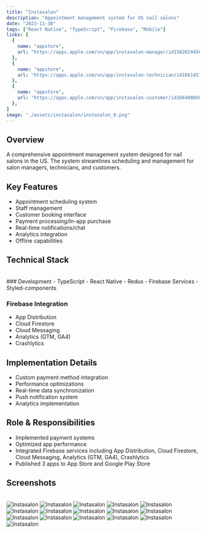 ```yaml
---
title: "Instasalon"
description: "Appointment management system for US nail salons"
date: "2023-11-30"
tags: ["React Native", "TypeScript", "Firebase", "Mobile"]
links: [
  {
    name: "appstore",
    url: "https://apps.apple.com/vn/app/instasalon-manager/id1582024456",
  },
  {
    name: "appstore",
    url: "https://apps.apple.com/vn/app/instasalon-technician/id1661457401",
  },
  {
    name: "appstore",
    url: "https://apps.apple.com/vn/app/instasalon-customer/id1664888506",
  },
]
image: "./assets/instasalon/instasalon_0.png"
---
```


## Overview

A comprehensive appointment management system designed for nail salons in the US. The system streamlines scheduling and management for salon managers, technicians, and customers.

## Key Features

- Appointment scheduling system
- Staff management
- Customer booking interface
- Payment processing/In-app purchase
- Real-time notifications/chat
- Analytics integration
- Offline capabilities

## Technical Stack

<br />
### Development
- TypeScript
- React Native
- Redux
- Firebase Services
- Styled-components

### Firebase Integration
- App Distribution
- Cloud Firestore
- Cloud Messaging
- Analytics (GTM, GA4)
- Crashlytics

## Implementation Details

- Custom payment method integration
- Performance optimizations
- Real-time data synchronization
- Push notification system
- Analytics implementation

## Role & Responsibilities

- Implemented payment systems
- Optimized app performance
- Integrated Firebase services including App Distribution, Cloud Firestore, Cloud Messaging, Analytics (GTM, GA4), Crashlytics
- Published 3 apps to App Store and Google Play Store

## Screenshots

<br />
<div className="flex flex-col gap-4">
  <Image src="./assets/instasalon/instasalon_1.png" alt="Instasalon" />
  <Image src="./assets/instasalon/instasalon_2.png" alt="Instasalon" />
  <Image src="./assets/instasalon/instasalon_3.png" alt="Instasalon" />
  <Image src="./assets/instasalon/instasalon_0.png" alt="Instasalon" />
  <Image src="./assets/instasalon/instasalon_4.png" alt="Instasalon" />
  <Image src="./assets/instasalon/instasalon_5.png" alt="Instasalon" />
  <Image src="./assets/instasalon/instasalon_6.png" alt="Instasalon" />
  <Image src="./assets/instasalon/instasalon_7.png" alt="Instasalon" />
  <Image src="./assets/instasalon/instasalon_8.png" alt="Instasalon" />
  <Image src="./assets/instasalon/instasalon_9.png" alt="Instasalon" />
  <Image src="./assets/instasalon/instasalon_10.png" alt="Instasalon" />
  <Image src="./assets/instasalon/instasalon_11.png" alt="Instasalon" />
  <Image src="./assets/instasalon/instasalon_12.png" alt="Instasalon" />
  <Image src="./assets/instasalon/instasalon_13.png" alt="Instasalon" />
  <Image src="./assets/instasalon/instasalon_14.png" alt="Instasalon" />
  <Image src="./assets/instasalon/instasalon_15.png" alt="Instasalon" />
</div>


